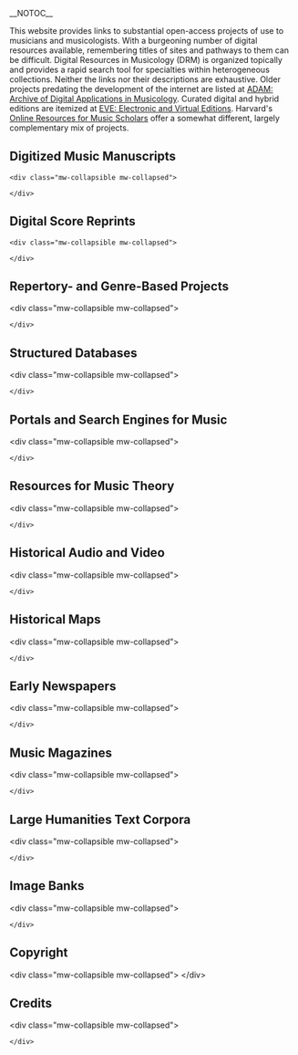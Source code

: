 __NOTOC__


This website provides links to substantial open-access projects of use to musicians and musicologists. With a burgeoning number of digital resources available, remembering titles of sites and pathways to them can be difficult. Digital Resources in Musicology (DRM) is organized topically and provides a rapid search tool for specialties within heterogeneous collections. Neither the links nor their descriptions are exhaustive. Older projects predating the development of the internet are listed at [[ADAM|ADAM: Archive of Digital Applications in Musicology]]. Curated digital and hybrid editions are itemized at [[EVE_%28Electronic_and_Virtual_Editions%29|EVE: Electronic and Virtual Editions]]. Harvard's [http://guides.library.harvard.edu/onmusic/resources Online Resources for Music Scholars] offer a somewhat different, largely complementary mix of projects. 

== Digitized Music Manuscripts ==
 &lt;div class="mw-collapsible mw-collapsed">
{{DRM_manuscripts}}
 &lt;/div>

== Digital Score Reprints ==
 &lt;div class="mw-collapsible mw-collapsed">
{{DRM_reprints}}
 &lt;/div>

== Repertory- and Genre-Based Projects ==
&lt;div class="mw-collapsible mw-collapsed">
{{DRM_genre}}
 &lt;/div>

== Structured Databases ==
&lt;div class="mw-collapsible mw-collapsed">
{{DRM_databases}}
 &lt;/div>

== Portals and Search Engines for Music ==
&lt;div class="mw-collapsible mw-collapsed">
{{DRM_portals}}
 &lt;/div>

== Resources for Music Theory ==
&lt;div class="mw-collapsible mw-collapsed">
{{DRM_music_theory}}
 &lt;/div>

== Historical Audio and Video ==
&lt;div class="mw-collapsible mw-collapsed">
{{DRM_audio_video}}
 &lt;/div>

== Historical Maps ==
&lt;div class="mw-collapsible mw-collapsed">
{{DRM_maps}}
 &lt;/div>

== Early Newspapers ==
&lt;div class="mw-collapsible mw-collapsed">
{{DRM_newspapers}}
 &lt;/div>

== Music Magazines ==
&lt;div class="mw-collapsible mw-collapsed">
{{DRM_magazines}}
 &lt;/div>

== Large Humanities Text Corpora ==
&lt;div class="mw-collapsible mw-collapsed">
{{DRM_texts}}
 &lt;/div>

== Image Banks ==
&lt;div class="mw-collapsible mw-collapsed">
{{DRM_images}}
 &lt;/div>

== Copyright ==
&lt;div class="mw-collapsible mw-collapsed">
{{DRM_copyright}}
&lt;/div>

== Credits ==
&lt;div class="mw-collapsible mw-collapsed">
{{DRM_credits}}
 &lt;/div>
